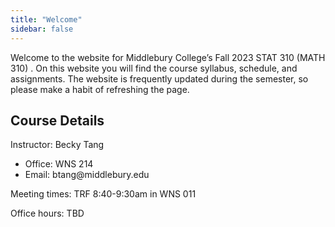 ```yaml
---
title: "Welcome"
sidebar: false
---
```


Welcome to the website for Middlebury College's Fall 2023 STAT 310 (MATH 310) . On this website you will find the course syllabus, schedule, and assignments. The website is frequently updated during the semester, so please make a habit of refreshing the page.

## Course Details

Instructor: Becky Tang

-   Office: WNS 214
-   Email: btang\@middlebury.edu

Meeting times: TRF 8:40-9:30am in WNS 011

Office hours: TBD
